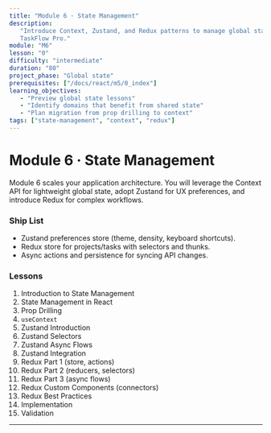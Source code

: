 ```yaml
---
title: "Module 6 · State Management"
description:
   "Introduce Context, Zustand, and Redux patterns to manage global state in
   TaskFlow Pro."
module: "M6"
lesson: "0"
difficulty: "intermediate"
duration: "80"
project_phase: "Global state"
prerequisites: ["/docs/react/m5/0_index"]
learning_objectives:
   - "Preview global state lessons"
   - "Identify domains that benefit from shared state"
   - "Plan migration from prop drilling to context"
tags: ["state-management", "context", "redux"]
---
```


# Module 6 · State Management

Module 6 scales your application architecture. You will leverage the Context API
for lightweight global state, adopt Zustand for UX preferences, and introduce
Redux for complex workflows.

### Ship List

-  Zustand preferences store (theme, density, keyboard shortcuts).
-  Redux store for projects/tasks with selectors and thunks.
-  Async actions and persistence for syncing API changes.

### Lessons

1. Introduction to State Management
2. State Management in React
3. Prop Drilling
4. `useContext`
5. Zustand Introduction
6. Zustand Selectors
7. Zustand Async Flows
8. Zustand Integration
9. Redux Part 1 (store, actions)
10.   Redux Part 2 (reducers, selectors)
11.   Redux Part 3 (async flows)
12.   Redux Custom Components (connectors)
13.   Redux Best Practices
14.   Implementation
15.   Validation

---

